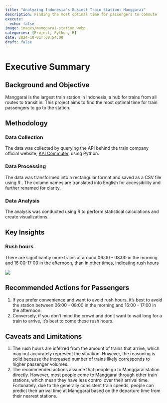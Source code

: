 ```yaml
---
title: "Analyzing Indonesia's Busiest Train Station: Manggarai"
description: Finding the most optimal time for passengers to commute
execute:
  echo: false
image: images/manggarai-station.webp
categories: [Project, Python, R]
date: 2024-10-01T:09:54:00
draft: false
---
```


# Executive Summary

## Background and Objective

Manggarai is the largest train station in Indonesia, a hub for trains from all routes to transit in. This project aims to find the most optimal time for train passengers to go to the station.

## Methodology

### Data Collection

The data was collected by querying the API behind the train company official website, [KAI Commuter](https://commuterline.id/perjalanan-krl/jadwal-kereta), using Python.

### Data Processing

The data was transformed into a rectangular format and saved as a CSV file using R.. The column names are translated into English for accessibility and further renamed for clarity.

### Data Analysis

The analysis was conducted using R to perform statistical calculations and create visualizations.

## Key Insights

### Rush hours

There are significantly more trains at around 06:00 - 08:00 in the morning and 16:00-17:00 in the afternoon, than in other times, indicating rush hours

![](images/clipboard-3595990669.png)

## Recommended Actions for Passengers

1.  If you prefer convenience and want to avoid rush hours, it's best to avoid the station between 06:00 - 08:00 in the morning and 16:00 - 17:00 in the afternoon.
2.  Conversely, if you don't mind the crowd and don't want to wait long for a train to arrive, it's best to come these rush hours.

## Caveats and Limitations

1.  The rush hours are inferred from the amount of trains that arrive, which may not accurately represent the situation. However, the reasoning is solid because the increased number of trains likely corresponds to higher passenger volumes.
2.  The recommended actions assume that people go to Manggarai station directly. However, most people come to Manggarai through other train stations, which mean they have less control over their arrival time. Fortunately, due to the generally consistent train speeds, people can predict their arrival time at Manggarai based on the departure time from their nearest stations.

